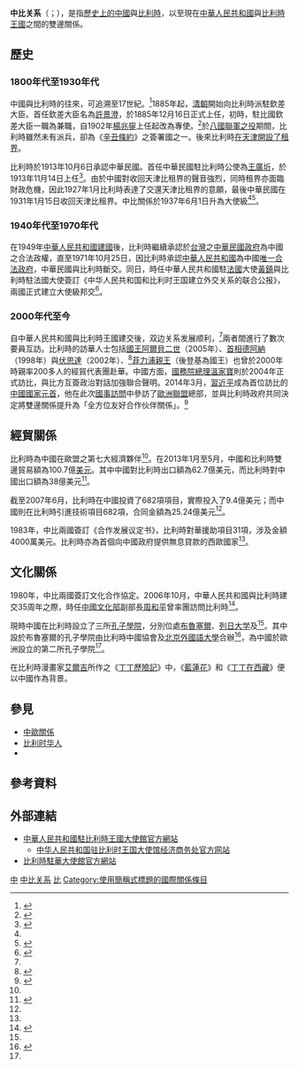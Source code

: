 {{NoteTA|G1=地名}}
{{not|中華民國與比利時關係}}

{{Infobox Bilateral relations |中比|Belgium|People's Republic of China|map=Belgium China Locator.svg|envoytitle1=[[比利時駐華大使列表|大使]]|envoy1=[[高洋_(外交官)|高洋]]<ref>{{cite web |title = 驻华大使到任顺序及递交国书日期 |url = https://www.mfa.gov.cn/web/lbfw_673061/fgzl_673083/202201/t20220114_10495616.shtml |publisher = 中华人民共和国外交部 }}</ref>|envoytitle2=[[中國駐比利時大使列表|大使]]|envoy2=[[曹忠明|曹忠明]]|mission1=[[比利時駐華大使館|比利時駐華大使館]]|mission2=[[中國駐比利時大使館|中國駐比利時大使館]]}}{{TA
| G1 = 地名
| G2 = 人名
}}
'''中比关系'''（{{lang-nl|Chinees-Belgische betrekkingen}}；{{lang-fr|Relations entre la Belgique et la Chine}}），是指[[中國歷史|歷史上的中國]]與[[比利時歷史|比利時]]，以至現在[[中華人民共和國|中華人民共和國]]與[[比利時王國|比利時王國]]之間的雙邊關係。

==歷史==
=== 1800年代至1930年代 ===
中國與比利時的往來，可追溯至17世紀。<ref>{{Cite web|url=http://www.chinaembassy-org.be/chn/ds/dszc/|title=大使致辞|accessdate=2015-03-10|author=曲星|last=|first=|authorlink=|coauthors=|date=2014-12-16|year=|month=|format=|work=|publisher=中華人民共和國駐比利時大使館|pages=|language=|doi=|archiveurl=https://web.archive.org/web/20150325183453/http://www.chinaembassy-org.be/chn/ds/dszc/|archivedate=2015-03-25|quote=|deadurl=yes}}</ref>1885年起，[[清朝|清朝]]開始向比利時派駐欽差大臣。首任欽差大臣名為[[許景澄|許景澄]]，於1885年12月16日正式上任，初時，駐比國欽差大臣一職為兼職，自1902年[[楊兆鋆|楊兆鋆]]上任起改為專使。<ref>{{cite book|title=《清季中外使领年表》|author=中国第一历史档案馆|publisher=[[中华书局|中华书局]]}}</ref>於[[八國聯軍之役|八國聯軍之役]]期間，比利時雖然未有派兵，卻為《[[辛丑條約|辛丑條約]]》之簽署國之一。後來比利時[[天津比租界|在天津開設了租界]]。

比利時於1913年10月6日承認中華民國。首任中華民國駐比利時公使為[[王廣圻|王廣圻]]，於1913年11月14日上任<ref name="ml">{{cite web|url=http://202.196.33.227/CRFDHTML/r200607067/r200607067.1107476e.html|title=十六　中國駐國外使節名録 (1911——1949)|deadurl=yes|archiveurl=https://archive.today/20120709035127/http://202.196.33.227/CRFDHTML/r200607067/r200607067.1107476e.html|archivedate=2012-07-09|accessdate=2015-03-11}}</ref>。由於中國對收回天津比租界的聲音強烈，同時租界亦面臨財政危機，因此1927年1月比利時表達了交還天津比租界的意願，最後中華民國在1931年1月15日收回天津比租界。中比關係於1937年6月1日升為大使級<ref name="ml" /><ref>{{cite book|title=《台灣歷史辭典》（附錄）|author=許雪姬|publisher=行政院文化建設委員會|chapter=中華民國歷任駐外大使(遷臺後，1949~2003.10)}}</ref>。

=== 1940年代至1970年代 ===
在1949年[[中華人民共和國建國|中華人民共和國建國]]後，比利時繼續承認於[[台灣|台灣]]之[[中華民國政府|中華民國政府]]為中國之合法政權，直至1971年10月25日，因比利時承認[[中華人民共和國|中華人民共和國]]為中國[[一個中國|唯一合法政府]]，中華民國與比利時斷交。同日，時任中華人民共和國駐[[法國|法國]]大使[[黃鎮|黃鎮]]與比利時駐法國大使{{Link-en|罗贝尔·罗特希尔德|Robert Rothschild}}簽訂《中华人民共和国和比利时王国建立外交关系的联合公报》，兩國正式建立大使級邦交<ref name="sbgx">{{Cite web|url=http://www.chinaembassy-org.be/chn/sbgx/t535356.htm|title=中国与比利时双边关系现状|accessdate=2015-03-10|author=中華人民共和國駐比利時大使館|last=|first=|authorlink=|coauthors=|date=2009-02-04|year=|month=|format=|work=|publisher=中華人民共和國駐比利時大使館|pages=|language=|doi=|archiveurl=https://web.archive.org/web/20120403053346/http://www.chinaembassy-org.be/chn/sbgx/t535356.htm|archivedate=2012-04-03|quote=|deadurl=yes}}</ref>。

=== 2000年代至今 ===
自中華人民共和國與比利時王國建交後，双边关系发展顺利，<ref  name="sbgx"></ref>兩者間進行了數次要員互訪。比利時的訪華人士包括[[比利時君主|國王]][[阿尔贝二世_(比利时)|阿爾貝二世]]（2005年）、[[比利時首相|首相]][[讓-呂克·德阿納|德阿納]]（1998年）與[[居伊·伏思達|伏思達]]（2002年）、<ref>{{Cite web|author=中華人民共和國駐比利時大使館|publisher=中華人民共和國駐比利時大使館|title=朱镕基总理与比利时首相伏思达会谈(2002.03.26)|url=http://be.chineseembassy.org/chn/sgxx/zzxw/t198258.htm|date=2002-03-26|accessdate=2015-03-11|archive-date=2015-04-02|archive-url=https://web.archive.org/web/20150402122241/http://be.chineseembassy.org/chn/sgxx/zzxw/t198258.htm|dead-url=no}}</ref>[[菲利普_(比利時國王)|菲力浦親王]]（後登基為國王）也曾於2000年時親率200多人的經貿代表團赴華。中國方面，[[中華人民共和國國務院總理|國務院總理]][[溫家寶|溫家寶]]則於2004年正式訪比，與比方互簽政治對話加強聯合聲明。2014年3月，[[習近平|習近平]]成為首位訪比的[[中華人民共和國國家元首|中國國家元首]]，他在此次[[國事訪問|國事訪問]]中參訪了[[歐洲聯盟|歐洲聯盟]]總部，並與比利時政府共同決定將雙邊關係提升為「全方位友好合作伙伴關係」。<ref>{{Cite web |url=http://be.chineseembassy.org/chn/ds/dshd/t1196971.htm |title=中国驻欧盟使团和驻比利时使馆联合庆祝建国65周年 |accessdate=2014-09-130 |author=中華人民共和國駐比利時大使館 |last= |first= |authorlink= |coauthors= |date=2009-02-04 |year= |month= |format= |work= |publisher=中華人民共和國駐比利時大使館 |pages= |language= |doi= |archiveurl=https://web.archive.org/web/20150402094412/http://be.chineseembassy.org/chn/ds/dshd/t1196971.htm |archivedate=2015-04-02 |quote= |dead-url=no }}</ref>

==經貿關係==
{{Gallery
|title=中比貿易趨勢圖（1995至2012年）
|width=350
|height=300
|align=center
|lines=1
|File:产品中国出口到比利時 (1995 - 2012).svg|中國出口到比利時的产品<ref>{{cite web|author=Alexander Simoes|title=产品中国出口到比利時 (1995 - 2012)|url=http://atlas.media.mit.edu/explore/stacked/hs/export/chn/blx/show/1995.2012/|publisher=Observatory of Economic Complexity|accessdate=2015-03-10}}</ref>
|File:产品比利時出口到中国 (1995 - 2012).svg|比利時出口到中國的产品<ref>{{cite web|author=Alexander Simoes|title=产品比利時出口到中国 (1995 - 2012)|url=http://atlas.media.mit.edu/explore/stacked/hs/export/blx/chn/show/1995.2012/|publisher=Observatory of Economic Complexity|accessdate=2015-03-10}}</ref>
}}
比利時為中國在歐盟之第七大經濟夥伴<ref  name="sbgx" />。在2013年1月至5月，中國和比利時雙邊貿易額為100.7億[[美元|美元]]。其中中國對比利時出口額為62.7億美元，而比利時對中國出口額為38億美元<ref>{{Cite web |url=http://be.mofcom.gov.cn/article/zwminzu/zwqihou/201307/20130700183983.shtml |title=2013年1-5月中国与比利时贸易额100.7亿美元 |accessdate=2015-03-10 |author=中華人民共和國駐比利時大使館經濟商務參贊處 |last= |first= |authorlink= |coauthors= |date=2013-06-24 |year= |month= |format= |work= |publisher=中華人民共和國駐比利時大使館經濟商務參贊處 |pages= |language= |doi= |archiveurl=https://archive.is/20150311083455/http://be.mofcom.gov.cn/article/zwminzu/zwqihou/201307/20130700183983.shtml |archivedate=2015-03-11 |quote= |dead-url=no }}</ref>。

截至2007年6月，比利時在中國投資了682項項目，實際投入了9.4億美元；而中國則在比利時引進技術項目682項，合同金額為25.24億美元<ref  name="sbgx" />。

1983年，中比兩國簽訂《合作发展议定书》，比利時對華援助項目31項，涉及金額4000萬美元。比利時亦為首個向中國政府提供無息貸款的西歐國家<ref  name="sbgx" />。
==文化關係==
1980年，中比兩國簽訂文化合作協定。2006年10月，中華人民共和國與比利時建交35周年之際，時任[[中華人民共和國文化部|中國文化部]]副部長[[周和平_(1949年)|周和平]]曾率團訪問比利時<ref>{{Cite web|url=http://www.chinaembassy-org.be/chn/sbgx/whjl/t535346.htm|title=文化交流与合作|accessdate=2015-03-10|author=中華人民共和國駐比利時大使館|last=|first=|authorlink=|coauthors=|date=2010-05-31|year=|month=|format=|work=|publisher=中華人民共和國駐比利時大使館|pages=|language=|doi=|archiveurl=https://web.archive.org/web/20120403140518/http://www.chinaembassy-org.be/chn/sbgx/whjl/t535346.htm|archivedate=2012-04-03|quote=|deadurl=yes}}</ref>。

現時中國在比利時設立了三所[[孔子學院|孔子學院]]，分別位處[[布魯塞爾|布魯塞爾]]、[[列日大学|列日大学]]及{{Link-en|鲁汶工程联合大学|Groep T}}<ref  name="sbgx" />。其中設於布魯塞爾的孔子學院由比利時中國協會及[[北京外國語大學|北京外國語大學]]合辦<ref>{{Cite web |url=http://www.hanban.org/confuciousinstitutes/node_6767.htm |title=布鲁塞尔孔子学院 |accessdate=2015-03-11 |author=孔子学院 |last= |first= |authorlink= |coauthors= |date=2010-05-31 |year= |month= |format= |work= |publisher=孔子学院 |pages= |language= |doi= |archiveurl=https://web.archive.org/web/20150402170837/http://www.hanban.org/confuciousinstitutes/node_6767.htm |archivedate=2015-04-02 |quote= |dead-url=no }}</ref>，為中國於歐洲設立的第二所孔子學院<ref  name="sbgx" />。

在比利時漫畫家[[艾爾吉|艾爾吉]]所作之《[[丁丁歷險記|丁丁歷險記]]》中，《[[蓝莲花_(漫画)|藍蓮花]]》和《[[丁丁在西藏|丁丁在西藏]]》便以中國作為背景。

==參見==
{{portal box|國際關係|中國}}
*[[中歐關係|中歐關係]]
*[[比利时华人|比利时华人]]
*{{link-en|比利時外交|Foreign relations of Belgium}}

==參考資料==
{{reflist|2}}

==外部連結==
* [http://be.china-embassy.gov.cn/chn/ 中華人民共和國駐比利時王國大使館官方網站]{{zh-hans icon}}{{en icon}}{{fr icon}}
** [http://be.mofcom.gov.cn/ 中华人民共和国驻比利时王国大使馆经济商务处官方网站]{{zh-hans icon}}
* [http://countries.diplomatie.belgium.be/multi/china/ 比利時駐華大使館官方網站]{{Wayback|url=http://countries.diplomatie.belgium.be/multi/china/ |date=20150527084124 }}{{zh-hans icon}}{{en icon}}{{fr icon}}{{nl icon}}
{{中華人民共和國外交}}
{{比利時外交}}

[[Category:比利時雙邊關係|中]]
[[Category:中比关系|]]
[[Category:中歐關係|比]]
[[Category:使用簡稱式標題的國際關係條目|Category:使用簡稱式標題的國際關係條目]]
